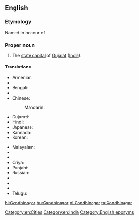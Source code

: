 ==English==
{{wikipedia}}
===Etymology===
Named in honour of {{w|Mohandas Karamchand Gandhi}}.

===Proper noun===
{{en-proper noun}}

# The [[state capital]] of [[Gujarat]] ([[India]]).

====Translations====
{{trans-top|Gandhinagar}}
* Armenian: {{t|hy|Գանդինագար|tr=Gandinagar}}
* {{trreq|as}}
* Bengali: {{t|bn|গান্ধীনগর|sc=Beng|tr=gāndhīnagar}}
* {{trreq|hne}}
* Chinese:
*: Mandarin: {{t|cmn|甘地訥格爾|sc=Hani}}, {{t|cmn|甘地讷格尔|tr=Gāndìnègé'ěr|sc=Hani}}
* Gujarati: {{t|gu|ગાંધીનગર|tr=gā̃dhīnagar|sc=Gujr}}
* Hindi: {{t+|hi|गाँधीनगर|tr=gā̃ndhīnagar}}
* Japanese: {{t|ja|ガンディーナガル|tr=Gandīnagaru}}
* Kannada: {{t|kn|ಗಾಂಧಿನಗರ|sc=Knda|tr=gāndhinagara}}
* Korean: {{t|ko|간디나가르|sc=Kore|tr=gandinagareu}}
{{trans-mid}}
* Malayalam: {{t|ml|ഗാന്ധിനഗർ|sc=Mlym|tr=gāndhinagaṁ}}
* {{trreq|mr}}
* {{trreq|lus}}
* Oriya: {{t|or|ଗାନ୍ଧୀନଗର|sc=Orya|tr=gāndhīnagar}}
* Punjabi: {{t|pa|ਗਾਂਧੀਨਗਰ|m|tr=gā̃dhīnagar|sc=Guru}}
* Russian: {{t|ru|Гандинагар|m|tr=Gandinagár}}
* {{trreq|sat}}
* {{trreq|sip}}
* {{trreq|ta}}
* Telugu: {{t|te|గాంధీనగరం|tr=gāndhīnagaraṁ}}
{{trans-bottom}}

[[Category:en:Cities]]
[[Category:en:India]]
[[Category:English eponyms]]

[[hi:Gandhinagar]]
[[hu:Gandhinagar]]
[[nl:Gandhinagar]]
[[ta:Gandhinagar]]